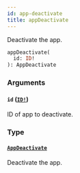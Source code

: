 ```yaml
---
id: app-deactivate
title: appDeactivate
---
```


Deactivate the app.

```graphql
appDeactivate(
  id: ID!
): AppDeactivate

```

### Arguments

#### `id` ([`ID!`](/docs/developer/api-reference/scalars/id))

ID of app to deactivate.

### Type

#### [`AppDeactivate`](/docs/developer/api-reference/objects/app-deactivate)

Deactivate the app.
